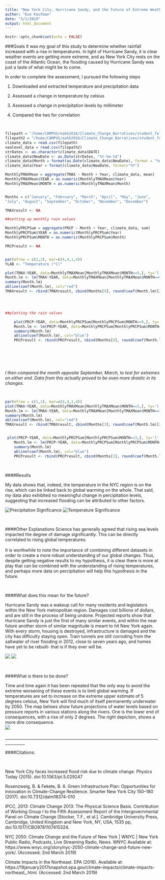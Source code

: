 ```yaml
---
title: "New York City, Hurricane Sandy, and the Future of Extreme Weather Events" 
author: "Eve Kaufman"
date: "3/1/2019"
output: html_document
---
```


```r
knitr::opts_chunk$set(echo = FALSE)


```


###Goals
It was my goal of this study to determine whether rainfall increased with a rise in temperatures. In light of Hurricane Sandy, it is clear weather events are getting more extreme, and as New York City rests on the coast of the Atlantic Ocean, the flooding caused by Hurricane Sandy was just a taste of what might be to come.



In order to complete the assessment, I pursued the following steps

  1) Downloaded and extracted temperature and precipitation data 
  
  2) Assessed a change in temperature by celsius 
  
  3) Assessed a change in precipitation levels by millimeter 
  
  4) Compared the two for correlation 


</br>


```r

filepath = "/home/CAMPUS/eakb2016/Climate_Change_Narratives/student_folders/Kaufman/1606726.csv"
filepath2 = "/home/CAMPUS/eakb2016/Climate_Change_Narratives/student_folders/Kaufman/1628915.csv"
climate_data = read.csv(filepath)
sealevel_data = read.csv(filepath2)
strDates <- as.character(climate_data$DATE)
climate_data$NewDate <- as.Date(strDates, "%Y-%m-%d")
climate_data$Month = format(as.Date(climate_data$NewDate), format = "%m")
climate_data$Year = format(climate_data$NewDate, format="%Y")

MonthlyTMAXMean = aggregate(TMAX ~ Month + Year, climate_data, mean)
MonthlyTMAXMean$YEAR = as.numeric(MonthlyTMAXMean$Year)
MonthlyTMAXMean$MONTH = as.numeric(MonthlyTMAXMean$Month)


Months = c("January", "February", "March", "April", "May", "June",
"July", "August", "September", "October", "November", "December")

TMAXresult <- NA

##setting up monthly rain values

MonthlyPRCPSum = aggregate(PRCP ~ Month + Year, climate_data, sum)
MonthlyPRCPSum$YEAR = as.numeric(MonthlyPRCPSum$Year)
MonthlyPRCPSum$MONTH = as.numeric(MonthlyPRCPSum$Month)

PRCPresult <- NA



```





```r


par(mfrow = c(1,2), mar=c(4,4,1,4))
YLAB <- "Temperature (°C)"

plot(TMAX~YEAR, data=MonthlyTMAXMean[MonthlyTMAXMean$MONTH==9,], ty='l', las=1, xlim=c(1940, 2015), main=Months[9], xlab="Year", ylab = YLAB)
Month.lm <- lm(TMAX~YEAR, data=MonthlyTMAXMean[MonthlyTMAXMean$MONTH==9,])
summary(Month.lm)
abline(coef(Month.lm), col="red")
TMAXresult <- rbind(TMAXresult, cbind(Months[9], round(coef(Month.lm)[2], 4), round(summary(Month.lm)$coefficients[2,4],4), round(summary(Month.lm)$r.squared, 3)))




##plotting the rain values

    plot(PRCP~YEAR, data=MonthlyPRCPSum[MonthlyPRCPSum$MONTH==9,], ty='l', las=1, xlim=c(1940, 2015), main=Months[9], xlab="Year", ylab="Precipitation (mm)")
    Month.lm <- lm(PRCP~YEAR, data=MonthlyPRCPSum[MonthlyPRCPSum$MONTH==9,] )
    summary(Month.lm)
    abline(coef(Month.lm), col="blue")
    PRCPresult <- rbind(PRCPresult, cbind(Months[9], round(coef(Month.lm)[2], 4), round(summary(Month.lm)$coefficients[2,4],4), round(summary(Month.lm)$r.squared, 3)))

    
    
```


</br>           

*I then compared the month opposite September, March, to test for extremes on either end. Data from this actually proved to be even more drastic in its changes.*  
  
</br>

```r


par(mfrow = c(1,2), mar=c(4,4,1,4))
plot(TMAX~YEAR, data=MonthlyTMAXMean[MonthlyTMAXMean$MONTH==3,], ty='l', las=1, xlim=c(1940, 2015), main=Months[3], xlab="Year", ylab = YLAB)
Month.lm <- lm(TMAX~YEAR, data=MonthlyTMAXMean[MonthlyTMAXMean$MONTH==3,])
summary(Month.lm)
abline(coef(Month.lm), col="red")
TMAXresult <- rbind(TMAXresult, cbind(Months[3], round(coef(Month.lm)[2], 4), round(summary(Month.lm)$coefficients[2,4],4), round(summary(Month.lm)$r.squared, 3)))


 plot(PRCP~YEAR, data=MonthlyPRCPSum[MonthlyPRCPSum$MONTH==3,], ty='l', las=1, xlim=c(1940, 2015), main=Months[3], xlab="Year", ylab="Precipitation (mm)")
    Month.lm <- lm(PRCP~YEAR, data=MonthlyPRCPSum[MonthlyPRCPSum$MONTH==3,] )
    summary(Month.lm)
    abline(coef(Month.lm), col="blue")
    PRCPresult <- rbind(PRCPresult, cbind(Months[3], round(coef(Month.lm)[2], 4), round(summary(Month.lm)$coefficients[2,4],4), round(summary(Month.lm)$r.squared, 3)))


```



</br>

####Results


My data shows that, indeed, the temperature in the NYC region is on the rise, which can be linked back to global warming on the whole.
That said, my data also exhibited no meaningful change in percipitation levels, suggesting that increased flooding can be attributed to other factors. 


![Precipitation Significance](prcp.png) ![Temperature Significance](temp.png)

</br>

####Other Explanations
Science has generally agreed that rising sea levels impacted the degree of damage significantly. This can be directly correlated to rising global temperatures.  
</br>
It is worthwhile to note the importance of combining different datasets in order to create a more robust understanding of our global changes. Thus, despite getting negative results to my hypothesis, it is clear there is more at play that can be combined with the understanding of rising temperatures, and perhaps more data on percipitation will help this hypothesis in the future.     

</br>

####What does this mean for the future?  


Hurricane Sandy was a wakeup call for many residents and legislators within the New York metropolitan region. Damages cost billions of dollars, and are still in the process of being undone. Projected reports show that Hurricane Sandy is just the first of many similar events, and within the near future another storm of similar magnitude is meant to hit New York again.
With every storm, housing is destroyed, infrastructure is damaged and the city has difficulty staying open. Train tunnels are still corroding from the saltwater of river flooding in 2012, close to seven years ago, and homes have yet to be rebuilt- that is if they ever will be. 




![](flood3.jpg) ![](sandy.jpg)


</br>

####What is there to be done?

Time and time again it has been repeated that the only way to avoid the extreme worsening of these events is to limit global warming. If temperatures are set to increase on the extreme upper estimate of 5 degrees celsius, New York will find much of itself permanently underwater by 2050. The map belows show future projections of water levels based on pressure reports in various stations along the rivers. One is the lower end of consequences, with a rise of only 2 degrees. The right depiction, shows a more dire consequence.  
![](future.png)
</br>
</br>
________________________________________________________________________________________

####Citations:

</br>

New York City faces increased flood risk due to climate change. Physics Today (2015). doi:10.1063/pt.5.029247

Rosenzweig, B. & Fekete, B. 6. Green Infrastructure Plan: Opportunities for Innovation in Climate-Change Resilience. Smarter New York City 150–180 (2017). doi:10.7312/dalm18374-010

IPCC, 2013: Climate Change 2013: The Physical Science Basis. Contribution of Working Group I to the Fifth Assessment Report of the Intergovernmental Panel on Climate Change [Stocker, T.F., et al.]. Cambridge University Press, Cambridge, United Kingdom and New York, NY, USA, 1535 pp, doi:10.1017/CBO9781107415324.

NYC 2050: Climate Change and the Future of New York | WNYC | New York Public Radio, Podcasts, Live Streaming Radio, News. WNYC Available at: https://www.wnyc.org/story/nyc-2050-climate-change-and-future-new-york/. (Accessed: 2nd March 2019)

Climate Impacts in the Northeast. EPA (2016). Available at: https://19january2017snapshot.epa.gov/climate-impacts/climate-impacts-northeast_.html. (Accessed: 2nd March 2019)  

</br>
